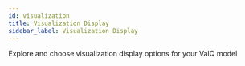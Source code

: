 ```yaml
---
id: visualization
title: Visualization Display
sidebar_label: Visualization Display
---
```


Explore and choose visualization display options for your ValQ model

<Vimeo
    video="https://player.vimeo.com/video/444196999"
    responsive={true}
/>


